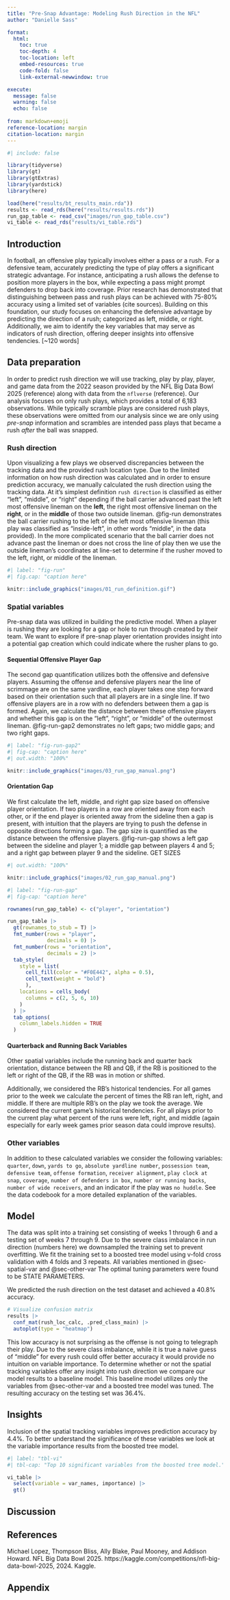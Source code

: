 ```yaml
---
title: "Pre-Snap Advantage: Modeling Rush Direction in the NFL"
author: "Danielle Sass"

format:
  html:
    toc: true
    toc-depth: 4
    toc-location: left
    embed-resources: true
    code-fold: false
    link-external-newwindow: true

execute:
  message: false
  warning: false
  echo: false
  
from: markdown+emoji
reference-location: margin
citation-location: margin
---
```


```r
#| include: false

library(tidyverse)
library(gt)
library(gtExtras)
library(yardstick)
library(here)

load(here("results/bt_results_main.rda"))
results <- read_rds(here("results/results.rds"))
run_gap_table <- read_csv("images/run_gap_table.csv")
vi_table <- read_rds("results/vi_table.rds")
```

## Introduction

In football, an offensive play typically involves either a pass or a rush. For a defensive team, accurately predicting the type of play offers a significant strategic advantage. For instance, anticipating a rush allows the defense to position more players in the box, while expecting a pass might prompt defenders to drop back into coverage. Prior research has demonstrated that distinguishing between pass and rush plays can be achieved with 75-80% accuracy using a limited set of variables (cite sources). Building on this foundation, our study focuses on enhancing the defensive advantage by predicting the direction of a rush; categorized as left, middle, or right. Additionally, we aim to identify the key variables that may serve as indicators of rush direction, offering deeper insights into offensive tendencies. [~120 words]

## Data preparation

In order to predict rush direction we will use tracking, play by play, player, and game data from the 2022 season provided by the NFL Big Data Bowl 2025 (reference) along with data from the `nflverse` (reference). Our analysis focuses on only rush plays, which provides a total of 6,183 observations. While typically scramble plays are considered rush plays, these observations were omitted from our analysis since we are only using *pre-snap* information and scrambles are intended pass plays that became a rush *after* the ball was snapped.


### Rush direction

Upon visualizing a few plays we observed discrepancies between the tracking data and the provided rush location type. Due to the limited information on how rush direction was calculated and in order to ensure prediction accuracy, we manually calculated the rush direction using the tracking data. At it's simplest definition `rush direction` is classified as either "left", "middle", or "right" depending if the ball carrier advanced past the left most offensive lineman on the **left**, the right most offensive lineman on the **right**, or in the **middle** of those two outside lineman. @fig-run demonstrates the ball carrier rushing to the left of the left most offensive lineman (this play was classified as "inside-left", in other words "middle", in the data provided).
In the more complicated scenario that the ball carrier does not advance past the lineman or does not cross the line of play then we use the outside lineman's coordinates at line-set to determine if the rusher moved to the left, right, or middle of the lineman.

```r
#| label: "fig-run"
#| fig.cap: "caption here"

knitr::include_graphics("images/01_run_definition.gif")
```


### Spatial variables {#sec-spatial-var}

Pre-snap data was utilized in building the predictive model.
When a player is rushing they are looking for a gap or hole to run through created by their team. We want to explore if pre-snap player orientation provides insight into a potential gap creation which could indicate where the rusher plans to go. 



#### Sequential Offensive Player Gap 

The second gap quantification utilizes both the offensive and defensive players. Assuming the offense and defensive players near the line of scrimmage are on the same yardline, each player takes one step forward based on their orientation such that all players are in a single line. If two offensive players are in a row with no defenders between them a gap is formed. Again, we calculate the distance between these offensive players and whether this gap is on the "left", "right", or "middle" of the outermost lineman. @fig-run-gap2 demonstrates no left gaps; two middle gaps; and two right gaps.

```r
#| label: "fig-run-gap2"
#| fig-cap: "caption here"
#| out.width: "100%"

knitr::include_graphics("images/03_run_gap_manual.png")

```

#### Orientation Gap

We first calculate the left, middle, and right gap size based on offensive player orientation. If two players in a row are oriented away from each other, or if the end player is oriented away from the sideline then a gap is present, with intuition that the players are trying to push the defense in opposite directions forming a gap. The gap size is quantified as the distance between the offensive players. @fig-run-gap shows a left gap between the sideline and player 1; a middle gap between players 4 and 5; and a right gap between player 9 and the sideline. GET SIZES 

```r
#| out.width: "100%"

knitr::include_graphics("images/02_run_gap_manual.png")

```

```r
#| label: "fig-run-gap"
#| fig-cap: "caption here"

rownames(run_gap_table) <- c("player", "orientation")

run_gap_table |>
  gt(rownames_to_stub = T) |>
  fmt_number(rows = "player",
             decimals = 0) |>
  fmt_number(rows = "orientation",
             decimals = 2) |>
  tab_style(
    style = list(
      cell_fill(color = "#F0E442", alpha = 0.5),
      cell_text(weight = "bold")
      ),
    locations = cells_body(
      columns = c(2, 5, 6, 10)
    )
  ) |>
  tab_options(
    column_labels.hidden = TRUE
  )

```

#### Quarterback and Running Back Variables

Other spatial variables include the running back and quarter back orientation, distance between the RB and QB, if the RB is positioned to the left or right of the QB, if the RB was in motion or shifted. 

Additionally, we considered the RB's historical tendencies. For all games prior to the week we calculate the percent of times the RB ran left, right, and middle. If there are multiple RB's on the play we took the average. We considered the current game's historical tendencies. For all plays prior to the current play what percent of the runs were left, right, and middle (again especially for early week games prior season data could improve results).


### Other variables {#sec-other-var}

In addition to these calculated variables we consider the following variables: `quarter`, `down`, `yards to go`, `absolute yardline number`, `possession team`, `defensive team`, `offense formation`, `receiver alignment`, `play clock at snap`, `coverage`, `number of defenders in box`, `number or running backs`, `number of wide receivers`, and an indicator if the play was `no huddle`. See the data codebook for a more detailed explanation of the variables.

## Model

The data was split into a training set consisting of weeks 1 through 6 and a testing set of weeks 7 through 9. Due to the severe class imbalance in run direction (numbers here) we downsampled the training set to prevent overfitting. We fit the training set to a boosted tree model using v-fold cross validation with 4 folds and 3 repeats. All variables mentioned in @sec-spatial-var and @sec-other-var The optimal tuning parameters were found to be STATE PARAMETERS.

We predicted the rush direction on the test dataset and achieved a 40.8% accuracy.

```r
# Visualize confusion matrix
results |> 
  conf_mat(rush_loc_calc, .pred_class_main) |> 
  autoplot(type = "heatmap")
```


This low accuracy is not surprising as the offense is not going to telegraph their play. Due to the severe class imbalance, while it is true a naive guess of "middle" for every rush could offer better accuracy it would provide no intuition on variable importance.
To determine whether or not the spatial tracking variables offer any insight into rush direction we compare our model results to a baseline model. This baseline model utilizes only the variables from @sec-other-var and a boosted tree model was tuned. The resulting accuracy on the testing set was 36.4%. 

## Insights

Inclusion of the spatial tracking variables improves prediction accuracy by 4.4%. To better understand the significance of these variables we look at the variable importance results from the boosted tree model.

```r
#| label: "tbl-vi"
#| tbl-cap: "Top 10 significant variables from the boosted tree model."

vi_table |> 
  select(variable = var_names, importance) |> 
  gt()
```



## Discussion


## References

Michael Lopez, Thompson Bliss, Ally Blake, Paul Mooney, and Addison Howard. NFL Big Data Bowl 2025. https://kaggle.com/competitions/nfl-big-data-bowl-2025, 2024. Kaggle.

## Appendix

